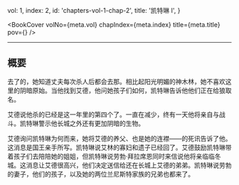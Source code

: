 
  vol: 1,
  index: 2,
  id: 'chapters-vol-1-chap-2',
  title: '凯特琳 I',
}


<BookCover
  volNo={meta.vol}
  chapIndex={meta.index}
  title={meta.title}
  pov={<WikiLink name="凯特琳·徒利" />}
/>

---

## 概要

<WikiLink name="凯特琳·徒利" />去了<WikiLink name="临冬城" />的<WikiLink name="神木林" />，她知道丈夫每次杀人后都会去那。相比起<WikiLink name="奔流城" />阳光明媚的神木林，她不喜欢这里的阴暗原始。当他找到艾德，他问她孩子们如何，凯特琳告诉他他们正在给狼取名。

<Illustration
  width="30vw"
  src="https://awoiaf.westeros.org/images/0/0b/Ned_%26_Ice.jpg"
  desc="奈德在擦拭寒冰"
/>

艾德说他杀的已经是这一年里的第四个了。<WikiLink name="守夜人" />一直在减少，终有一天他将亲自与<WikiLink name="曼斯·雷德" />战斗。凯特琳警示他长城之外还有更加阴暗的生物。

艾德询问凯特琳为何而来，她将艾德的养父、也是她的连襟——<WikiLink name="琼恩·艾林" />的死讯告诉了他。这消息是国王<WikiLink name="劳勃" />亲手所写。凯特琳说艾林的寡妇和遗子已经回了<WikiLink name="鹰巢城" />。艾德鼓励凯特琳带着孩子们去陪陪她的姐姐，但凯特琳说劳勃·拜拉席恩同时来信说他将亲临临冬城。这消息让艾德很高兴，他们决定送信给还在长城上艾德的弟弟<WikiLink name="班扬" linkName="班扬·史塔克" />。凯特琳说劳勃的妻子<WikiLink name="瑟曦·兰尼斯特" />，他们的孩子，以及她的两位兰尼斯特家族的兄弟也都来了。
